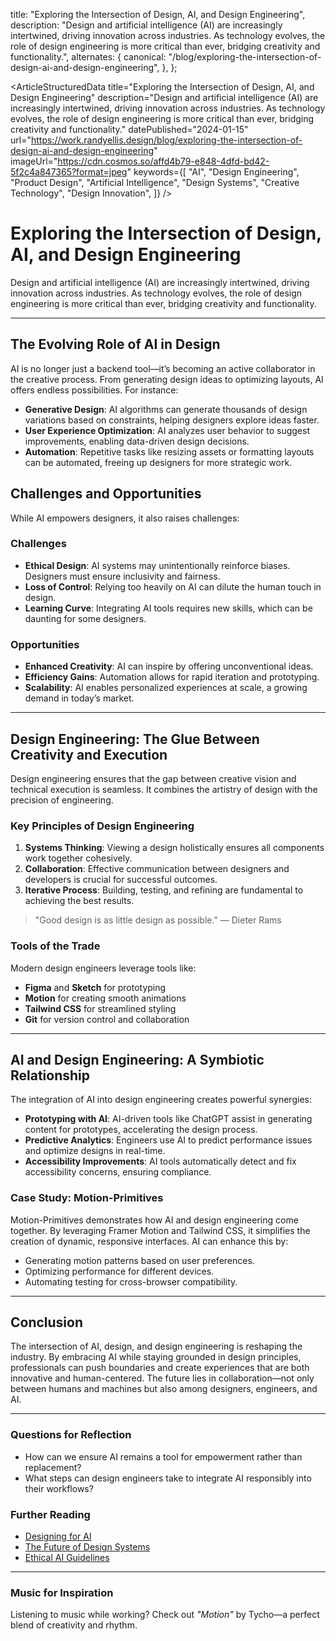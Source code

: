 
  title: "Exploring the Intersection of Design, AI, and Design Engineering",
  description:
    "Design and artificial intelligence (AI) are increasingly intertwined, driving innovation across industries. As technology evolves, the role of design engineering is more critical than ever, bridging creativity and functionality.",
  alternates: {
    canonical:
      "/blog/exploring-the-intersection-of-design-ai-and-design-engineering",
  },
};

<ArticleStructuredData
  title="Exploring the Intersection of Design, AI, and Design Engineering"
  description="Design and artificial intelligence (AI) are increasingly intertwined, driving innovation across industries. As technology evolves, the role of design engineering is more critical than ever, bridging creativity and functionality."
  datePublished="2024-01-15"
  url="https://work.randyellis.design/blog/exploring-the-intersection-of-design-ai-and-design-engineering"
  imageUrl="https://cdn.cosmos.so/affd4b79-e848-4dfd-bd42-5f2c4a847365?format=jpeg"
  keywords={[
    "AI",
    "Design Engineering",
    "Product Design",
    "Artificial Intelligence",
    "Design Systems",
    "Creative Technology",
    "Design Innovation",
  ]}
/>

<BlogHeroWrapper
  title="Exploring the Intersection of Design, AI, and Design Engineering"
  description="Design and artificial intelligence (AI) are increasingly intertwined, driving innovation across industries. As technology evolves, the role of design engineering is more critical than ever, bridging creativity and functionality."
  heroImage="/images/blog/exploring-the-intersection-of-design-ai-and-design-engineering/hero.jpg"
  heroAlt="Futuristic AI and design interface representing the intersection of artificial intelligence and design engineering"
  author="Randy Ellis"
  date="2024-01-15"
/>

<Cover
  src="https://cdn.cosmos.so/affd4b79-e848-4dfd-bd42-5f2c4a847365?format=jpeg"
  alt="Image from the movie Alien - from cosmos.com"
  caption="cosmos.com"
/>

# Exploring the Intersection of Design, AI, and Design Engineering

Design and artificial intelligence (AI) are increasingly intertwined, driving innovation across industries. As technology evolves, the role of design engineering is more critical than ever, bridging creativity and functionality.

---

## The Evolving Role of AI in Design

AI is no longer just a backend tool—it’s becoming an active collaborator in the creative process. From generating design ideas to optimizing layouts, AI offers endless possibilities. For instance:

- **Generative Design**: AI algorithms can generate thousands of design variations based on constraints, helping designers explore ideas faster.
- **User Experience Optimization**: AI analyzes user behavior to suggest improvements, enabling data-driven design decisions.
- **Automation**: Repetitive tasks like resizing assets or formatting layouts can be automated, freeing up designers for more strategic work.

## Challenges and Opportunities

While AI empowers designers, it also raises challenges:

### Challenges

- **Ethical Design**: AI systems may unintentionally reinforce biases. Designers must ensure inclusivity and fairness.
- **Loss of Control**: Relying too heavily on AI can dilute the human touch in design.
- **Learning Curve**: Integrating AI tools requires new skills, which can be daunting for some designers.

### Opportunities

- **Enhanced Creativity**: AI can inspire by offering unconventional ideas.
- **Efficiency Gains**: Automation allows for rapid iteration and prototyping.
- **Scalability**: AI enables personalized experiences at scale, a growing demand in today’s market.

---

## Design Engineering: The Glue Between Creativity and Execution

Design engineering ensures that the gap between creative vision and technical execution is seamless. It combines the artistry of design with the precision of engineering.

### Key Principles of Design Engineering

1. **Systems Thinking**: Viewing a design holistically ensures all components work together cohesively.
2. **Collaboration**: Effective communication between designers and developers is crucial for successful outcomes.
3. **Iterative Process**: Building, testing, and refining are fundamental to achieving the best results.

> "Good design is as little design as possible." — Dieter Rams

### Tools of the Trade

Modern design engineers leverage tools like:

- **Figma** and **Sketch** for prototyping
- **Motion** for creating smooth animations
- **Tailwind CSS** for streamlined styling
- **Git** for version control and collaboration

---

## AI and Design Engineering: A Symbiotic Relationship

The integration of AI into design engineering creates powerful synergies:

- **Prototyping with AI**: AI-driven tools like ChatGPT assist in generating content for prototypes, accelerating the design process.
- **Predictive Analytics**: Engineers use AI to predict performance issues and optimize designs in real-time.
- **Accessibility Improvements**: AI tools automatically detect and fix accessibility concerns, ensuring compliance.

### Case Study: Motion-Primitives

Motion-Primitives demonstrates how AI and design engineering come together. By leveraging Framer Motion and Tailwind CSS, it simplifies the creation of dynamic, responsive interfaces. AI can enhance this by:

- Generating motion patterns based on user preferences.
- Optimizing performance for different devices.
- Automating testing for cross-browser compatibility.

---

## Conclusion

The intersection of AI, design, and design engineering is reshaping the industry. By embracing AI while staying grounded in design principles, professionals can push boundaries and create experiences that are both innovative and human-centered. The future lies in collaboration—not only between humans and machines but also among designers, engineers, and AI.

---

### Questions for Reflection

- How can we ensure AI remains a tool for empowerment rather than replacement?
- What steps can design engineers take to integrate AI responsibly into their workflows?

### Further Reading

- [Designing for AI](https://example.com/designing-for-ai)
- [The Future of Design Systems](https://example.com/future-design-systems)
- [Ethical AI Guidelines](https://example.com/ethical-ai)

---

### Music for Inspiration

Listening to music while working? Check out _"Motion"_ by Tycho—a perfect blend of creativity and rhythm.
